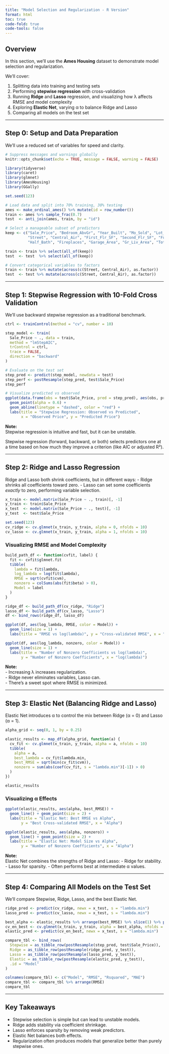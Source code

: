 ```yaml
---
title: "Model Selection and Regularization - R Version"
format: html
toc: true
code-fold: true
code-tools: false
---
```


## Overview

In this section, we’ll use the **Ames Housing** dataset to demonstrate model selection and regularization.

We’ll cover:

1. Splitting data into training and testing sets  
2. Performing **stepwise regression** with cross-validation  
3. Running **Ridge** and **Lasso** regression, and visualizing how λ affects RMSE and model complexity  
4. Exploring **Elastic Net**, varying α to balance Ridge and Lasso  
5. Comparing all models on the test set

---

## Step 0: Setup and Data Preparation

We’ll use a reduced set of variables for speed and clarity.

```r
# Suppress messages and warnings globally
knitr::opts_chunk$set(echo = TRUE, message = FALSE, warning = FALSE)

library(tidyverse)
library(caret)
library(glmnet)
library(AmesHousing)
library(GGally)

set.seed(123)

# Load data and split into 70% training, 30% testing
ames <- make_ordinal_ames() %>% mutate(id = row_number())
train <- ames %>% sample_frac(0.7)
test  <- anti_join(ames, train, by = "id")

# Select a manageable subset of predictors
keep <- c("Sale_Price", "Bedroom_AbvGr", "Year_Built", "Mo_Sold", "Lot_Area",
          "Street", "Central_Air", "First_Flr_SF", "Second_Flr_SF", "Full_Bath",
          "Half_Bath", "Fireplaces", "Garage_Area", "Gr_Liv_Area", "TotRms_AbvGrd")

train <- train %>% select(all_of(keep))
test  <- test  %>% select(all_of(keep))

# Convert categorical variables to factors
train <- train %>% mutate(across(c(Street, Central_Air), as.factor))
test  <- test %>% mutate(across(c(Street, Central_Air), as.factor))
```

---

## Step 1: Stepwise Regression with 10-Fold Cross Validation

We’ll use backward stepwise regression as a traditional benchmark.

```r
ctrl <- trainControl(method = "cv", number = 10)

step_model <- train(
  Sale_Price ~ ., data = train,
  method = "lmStepAIC",
  trControl = ctrl,
  trace = FALSE,
  direction = "backward"
)

# Evaluate on the test set
step_pred <- predict(step_model, newdata = test)
step_perf <- postResample(step_pred, test$Sale_Price)
step_perf

# Visualize predicted vs observed
ggplot(data.frame(obs = test$Sale_Price, pred = step_pred), aes(obs, pred)) +
  geom_point(alpha = 0.6) +
  geom_abline(linetype = "dashed", color = "red") +
  labs(title = "Stepwise Regression: Observed vs Predicted",
       x = "Observed Price", y = "Predicted Price")
```

**Note:**  
Stepwise regression is intuitive and fast, but it can be unstable.

Stepwise regression (forward, backward, or both) selects predictors one at a time based on how much they improve a criterion (like AIC or adjusted R²).


---

## Step 2: Ridge and Lasso Regression

Ridge and Lasso both shrink coefficients, but in different ways:
- Ridge shrinks all coefficients toward zero.
- Lasso can set some coefficients *exactly* to zero, performing variable selection.

```r
x_train <- model.matrix(Sale_Price ~ ., train)[, -1]
y_train <- train$Sale_Price
x_test  <- model.matrix(Sale_Price ~ ., test)[, -1]
y_test  <- test$Sale_Price

set.seed(123)
cv_ridge <- cv.glmnet(x_train, y_train, alpha = 0, nfolds = 10)
cv_lasso <- cv.glmnet(x_train, y_train, alpha = 1, nfolds = 10)
```

### Visualizing RMSE and Model Complexity

```r
build_path_df <- function(cvfit, label) {
  fit <- cvfit$glmnet.fit
  tibble(
    lambda = fit$lambda,
    log_lambda = log(fit$lambda),
    RMSE = sqrt(cvfit$cvm),
    nonzero = colSums(abs(fit$beta) > 0),
    Model = label
  )
}

ridge_df <- build_path_df(cv_ridge, "Ridge")
lasso_df <- build_path_df(cv_lasso, "Lasso")
df <- bind_rows(ridge_df, lasso_df)

ggplot(df, aes(log_lambda, RMSE, color = Model)) +
  geom_line(size = 1) +
  labs(title = "RMSE vs log(lambda)", y = "Cross-validated RMSE", x = "log(lambda)")

ggplot(df, aes(log_lambda, nonzero, color = Model)) +
  geom_line(size = 1) +
  labs(title = "Number of Nonzero Coefficients vs log(lambda)",
       y = "Number of Nonzero Coefficients", x = "log(lambda)")
```

**Note:**  
- Increasing λ increases regularization.  
- Ridge never eliminates variables, Lasso can.  
- There’s a sweet spot where RMSE is minimized.

---

## Step 3: Elastic Net (Balancing Ridge and Lasso)

Elastic Net introduces α to control the mix between Ridge (α = 0) and Lasso (α = 1).

```r
alpha_grid <- seq(0, 1, by = 0.25)

elastic_results <- map_df(alpha_grid, function(a) {
  cv_fit <- cv.glmnet(x_train, y_train, alpha = a, nfolds = 10)
  tibble(
    alpha = a,
    best_lambda = cv_fit$lambda.min,
    best_RMSE = sqrt(min(cv_fit$cvm)),
    nonzero = sum(abs(coef(cv_fit, s = "lambda.min")[-1]) > 0)
  )
})

elastic_results
```

### Visualizing α Effects

```r
ggplot(elastic_results, aes(alpha, best_RMSE)) +
  geom_line() + geom_point(size = 2) +
  labs(title = "Elastic Net: Best RMSE vs Alpha",
       y = "Best Cross-validated RMSE", x = "Alpha")

ggplot(elastic_results, aes(alpha, nonzero)) +
  geom_line() + geom_point(size = 2) +
  labs(title = "Elastic Net: Model Size vs Alpha",
       y = "Number of Nonzero Coefficients", x = "Alpha")
```

**Note:**  
Elastic Net combines the strengths of Ridge and Lasso:
- Ridge for stability.
- Lasso for sparsity.
- Often performs best at intermediate α values.

---

## Step 4: Comparing All Models on the Test Set

We’ll compare Stepwise, Ridge, Lasso, and the best Elastic Net.

```r
ridge_pred <- predict(cv_ridge, newx = x_test, s = "lambda.min")
lasso_pred <- predict(cv_lasso, newx = x_test, s = "lambda.min")

best_alpha <- elastic_results %>% arrange(best_RMSE) %>% slice(1) %>% pull(alpha)
cv_en_best <- cv.glmnet(x_train, y_train, alpha = best_alpha, nfolds = 10)
elastic_pred <- predict(cv_en_best, newx = x_test, s = "lambda.min")

compare_tbl <- bind_rows(
  Stepwise = as_tibble_row(postResample(step_pred, test$Sale_Price)),
  Ridge = as_tibble_row(postResample(ridge_pred, y_test)),
  Lasso = as_tibble_row(postResample(lasso_pred, y_test)),
  Elastic = as_tibble_row(postResample(elastic_pred, y_test)),
  .id = "Model"
)

colnames(compare_tbl) <- c("Model", "RMSE", "Rsquared", "MAE")
compare_tbl <- compare_tbl %>% arrange(RMSE)
compare_tbl
```

---

## Key Takeaways

- Stepwise selection is simple but can lead to unstable models.  
- Ridge adds stability via coefficient shrinkage.  
- Lasso enforces sparsity by removing weak predictors.  
- Elastic Net balances both effects.  
- Regularization often produces models that generalize better than purely stepwise ones.

